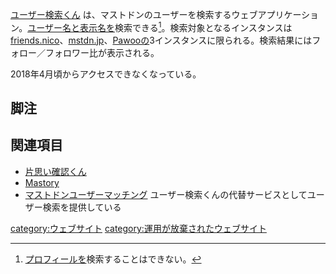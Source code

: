 {{Infobox software
| Name = {{Ruby|ユーザー検索くん|ユーザーけんさくくん}}
<!--| Image = -->
| Developer = WebAppUtil [https://webapputil.com/]
| Platform = ウェブ
| Launch = 2017年5月26日
| Web = https://webapputil.com/md_usersearch_ja/
}}[https://webapputil.com/md_usersearch_ja/ ユーザー検索くん] は、マストドンのユーザーを検索するウェブアプリケーション。[[ユーザー名]]と[[表示名]]を検索できる<ref>[[プロフィール]]を検索することはできない。</ref>。検索対象となるインスタンスは[[friends.nico]]、[[mstdn.jp]]、[[Pawoo]]の3インスタンスに限られる。検索結果にはフォロー／フォロワー比が表示される。

2018年4月頃からアクセスできなくなっている。

==脚注==
<references />

==関連項目==
* [[片思い確認くん]]
* [[Mastory]]
* [[マストドンユーザーマッチング]] ユーザー検索くんの代替サービスとしてユーザー検索を提供している

{{DEFAULTSORT:ゆうさあけんさくくん}}
[[category:ウェブサイト]]
[[category:運用が放棄されたウェブサイト]]